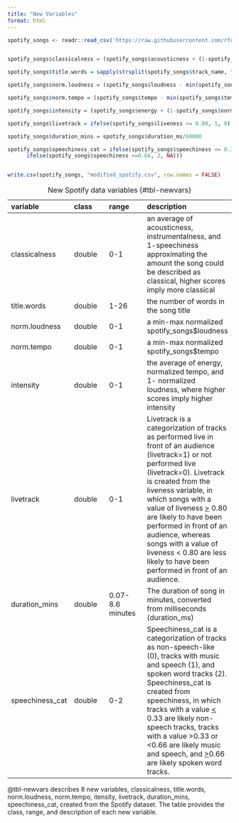 ```yaml
---
title: "New Variables"
format: html
---
```


```r
spotify_songs <- readr::read_csv('https://raw.githubusercontent.com/rfordatascience/tidytuesday/master/data/2020/2020-01-21/spotify_songs.csv', show_col_types = FALSE)


spotify_songs$classicalness = (spotify_songs$acousticness + (1-spotify_songs$speechiness) + spotify_songs$instrumentalness)/3

spotify_songs$title.words = sapply(strsplit(spotify_songs$track_name, " "), length)

spotify_songs$norm.loudness = (spotify_songs$loudness - min(spotify_songs$loudness)) / (max(spotify_songs$loudness) - min(spotify_songs$loudness))

spotify_songs$norm.tempo = (spotify_songs$tempo - min(spotify_songs$tempo)) / (max(spotify_songs$tempo) - min(spotify_songs$tempo))

spotify_songs$intensity = (spotify_songs$energy + (1-spotify_songs$norm.loudness) + spotify_songs$norm.tempo)/3

spotify_songs$livetrack = ifelse(spotify_songs$liveness >= 0.80, 1, 0)

spotify_songs$duration_mins = spotify_songs$duration_ms/60000

spotify_songs$speechiness_cat = ifelse(spotify_songs$speechiness <= 0.33, 0,                  ifelse(spotify_songs$speechiness >0.33 &                    spotify_songs$speechiness<0.66, 1, 
      ifelse(spotify_songs$speechiness >=0.66, 2, NA)))


write.csv(spotify_songs, "modified_spotify.csv", row.names = FALSE)
```

| variable        | class  | range            | description                                                                                                                                                                                                                                                                                                                                                                                                                   |
|:-----------------|:-----------------|:-----------------|:-----------------|
| classicalness   | double | 0-1              | an average of acousticness, instrumentalness, and 1-speechiness approximating the amount the song could be described as classical, higher scores imply more classical                                                                                                                                                                                                                                                         |
| title.words     | double | 1-26             | the number of words in the song title                                                                                                                                                                                                                                                                                                                                                                                         |
| norm.loudness   | double | 0-1              | a min-max normalized spotify_songs\$loudness                                                                                                                                                                                                                                                                                                                                                                                  |
| norm.tempo      | double | 0-1              | a min-max normalized spotify_songs\$tempo                                                                                                                                                                                                                                                                                                                                                                                     |
| intensity       | double | 0-1              | the average of energy, normalized tempo, and 1- normalized loudness, where higher scores imply higher intensity                                                                                                                                                                                                                                                                                                               |
| livetrack       | double | 0-1              | Livetrack is a categorization of tracks as performed live in front of an audience (livetrack=1) or not performed live (livetrack=0). Livetrack is created from the liveness variable, in which songs with a value of liveness [\>]{.underline} 0.80 are likely to have been performed in front of an audience, whereas songs with a value of liveness \< 0.80 are less likely to have been performed in front of an audience. |
| duration_mins   | double | 0.07-8.6 minutes | The duration of song in minutes, converted from milliseconds (duration_ms)                                                                                                                                                                                                                                                                                                                                                    |
| speechiness_cat | double | 0-2              | Speechiness_cat is a categorization of tracks as non-speech-like (0), tracks with music and speech (1), and spoken word tracks (2). Speechiness_cat is created from speechiness, in which tracks with a value [\<]{.underline} 0.33 are likely non-speech tracks, tracks with a value \>0.33 or \<0.66 are likely music and speech, and [\>]{.underline}0.66 are likely spoken word tracks.                                   |

: New Spotify data variables {#tbl-newvars}

@tbl-newvars describes 8 new variables, classicalness, title.words, norm.loudness, norm.tempo, itensity, livetrack, duration_mins, speechiness_cat, created from the Spotify dataset. The table provides the class, range, and description of each new variable.
